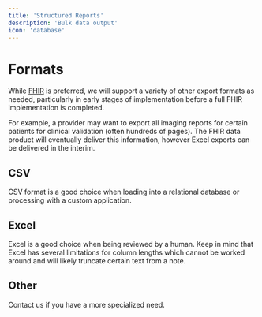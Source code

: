 ```yaml
---
title: 'Structured Reports'
description: 'Bulk data output'
icon: 'database'
---
```


# Formats

While [FHIR](/product/fhir-data) is preferred, we will support a variety of other export formats as needed, particularly in early stages of implementation before a full FHIR implementation is completed.

For example, a provider may want to export all imaging reports for certain patients for clinical validation (often hundreds of pages). The FHIR data product will eventually deliver this information, however Excel exports can be delivered in the interim.

## CSV

CSV format is a good choice when loading into a relational database or processing with a custom application.

## Excel

Excel is a good choice when being reviewed by a human. Keep in mind that Excel has several limitations for
column lengths which cannot be worked around and will likely truncate certain text from a note.

## Other

Contact us if you have a more specialized need.

